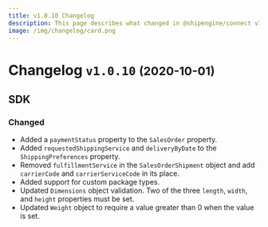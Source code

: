 ```yaml
---
title: v1.0.10 Changelog
description: This page describes what changed in @shipengine/connect v1.0.10
image: /img/changelog/card.png
---
```


# Changelog `v1.0.10` <small>(2020-10-01)</small>

## SDK

### Changed

- Added a `paymentStatus` property to the `SalesOrder` property.
- Added `requestedShippingService` and `deliveryByDate` to the `ShippingPreferences` property.
- Removed `fulfillmentService` in the `SalesOrderShipment` object and add `carrierCode` and `carrierServiceCode` in its place.
- Added support for custom package types.
- Updated `Dimensions` object validation. Two of the three `length`, `width`, and `height` properties must be set.
- Updated `Weight` object to require a value greater than 0 when the value is set.

